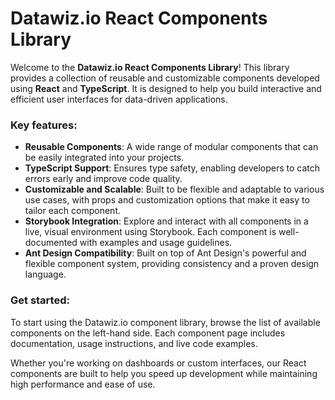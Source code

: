 
<Meta title="Intro/Welcome" />

# Datawiz.io React Components Library

Welcome to the **Datawiz.io React Components Library**!
This library provides a collection of reusable and customizable components developed using **React** and **TypeScript**. 
It is designed to help you build interactive and efficient user interfaces for data-driven applications.

### Key features:

- **Reusable Components**: A wide range of modular components that can be easily integrated into your projects.
- **TypeScript Support**: Ensures type safety, enabling developers to catch errors early and improve code quality.
- **Customizable and Scalable**: Built to be flexible and adaptable to various use cases, with props and customization options that make it easy to tailor each component.
- **Storybook Integration**: Explore and interact with all components in a live, visual environment using Storybook. Each component is well-documented with examples and usage guidelines.
- **Ant Design Compatibility**: Built on top of Ant Design's powerful and flexible component system, providing consistency and a proven design language.

### Get started:

To start using the Datawiz.io component library, browse the list of available components on the left-hand side. 
Each component page includes documentation, usage instructions, and live code examples.

Whether you're working on dashboards or custom interfaces, 
our React components are built to help you speed up development while maintaining high performance and ease of use.
